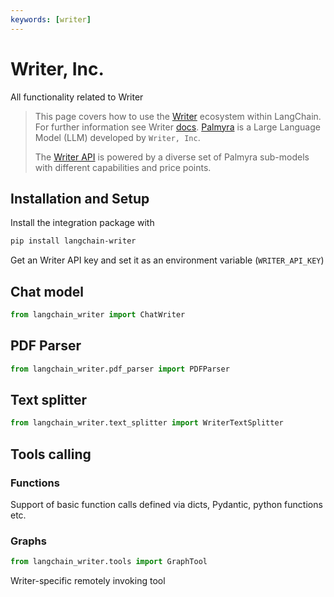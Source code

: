 ```yaml
---
keywords: [writer]
---
```


# Writer, Inc.

All functionality related to Writer


>This page covers how to use the [Writer](https://writer.com/) ecosystem within LangChain. For further information see Writer [docs](https://dev.writer.com/home/introduction).
>[Palmyra](https://writer.com/blog/palmyra/) is a Large Language Model (LLM) developed by `Writer, Inc`.
>
>The [Writer API](https://dev.writer.com/api-guides/introduction) is powered by a diverse set of Palmyra sub-models with different capabilities and price points.

## Installation and Setup

Install the integration package with
```bash
pip install langchain-writer
```

Get an Writer API key and set it as an environment variable (`WRITER_API_KEY`)

## Chat model

```python
from langchain_writer import ChatWriter
```

## PDF Parser


```python
from langchain_writer.pdf_parser import PDFParser
```

## Text splitter

```python
from langchain_writer.text_splitter import WriterTextSplitter
```

## Tools calling

### Functions

Support of basic function calls defined via dicts, Pydantic, python functions etc.

### Graphs

```python
from langchain_writer.tools import GraphTool
```
Writer-specific remotely invoking tool
